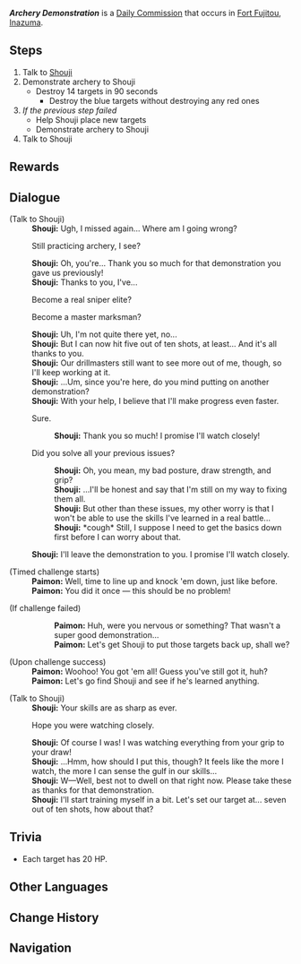 {{Quest Infobox
|id            = 22047
|type          = Commission
|image         = Commission Archery Demonstration.png
|npc           = Shouji
|characters    = Paimon; Shouji; Traveler
|startLocation = [[Fort Fujitou]], [[Inazuma]]
|region        = Inazuma
|area          = Yashiori Island
|subarea       = Fort Fujitou
|requirement   = [[Stillness, the Sublimation of Shadow]]
|otherRewards  = *AR-Dependent Rewards
}}
'''''Archery Demonstration''''' is a [[Daily Commission]] that occurs in [[Fort Fujitou]], [[Inazuma]].

==Steps==
#Talk to [[Shouji]]
#Demonstrate archery to Shouji
#*Destroy 14 targets in 90 seconds<!--this text is from the blue banner that shows up for the time challenge; the on-screen objective says something like "Destroy the targets X/14"-->
#**Destroy the blue targets without destroying any red ones
#''If the previous step failed''
#*Help Shouji place new targets
#*Demonstrate archery to Shouji
#Talk to Shouji

==Rewards==
{{Commission Rewards|full}}

==Dialogue==
{{Quest Description|[[Shouji]] of [[Watatsumi Island]] seems to be upset by his lack of skill in archery...}}
{{Dialogue Start}}
;(Talk to Shouji)
:'''Shouji:''' Ugh, I missed again... Where am I going wrong?
:{{DIcon}} Still practicing archery, I see?
:'''Shouji:''' Oh, you're... Thank you so much for that demonstration you gave us previously!
:'''Shouji:''' Thanks to you, I've...
:{{DIcon}} Become a real sniper elite?
:{{DIcon}} Become a master marksman?
:'''Shouji:''' Uh, I'm not quite there yet, no...
:'''Shouji:''' But I can now hit five out of ten shots, at least... And it's all thanks to you.
:'''Shouji:''' Our drillmasters still want to see more out of me, though, so I'll keep working at it.
:'''Shouji:''' ...Um, since you're here, do you mind putting on another demonstration?
:'''Shouji:''' With your help, I believe that I'll make progress even faster.
:{{DIcon}} Sure.
::'''Shouji:''' Thank you so much! I promise I'll watch closely!
:{{DIcon}} Did you solve all your previous issues?
::'''Shouji:''' Oh, you mean, my bad posture, draw strength, and grip?
::'''Shouji:''' ...I'll be honest and say that I'm still on my way to fixing them all.
::'''Shouji:''' But other than these issues, my other worry is that I won't be able to use the skills I've learned in a real battle...
::'''Shouji:''' *cough* Still, I suppose I need to get the basics down first before I can worry about that.
:'''Shouji:''' I'll leave the demonstration to you. I promise I'll watch closely.

;(Timed challenge starts)
:'''Paimon:''' Well, time to line up and knock 'em down, just like before.
:'''Paimon:''' You did it once &mdash; this should be no problem!

;(If challenge failed)
::'''Paimon:''' Huh, were you nervous or something? That wasn't a super good demonstration...
::'''Paimon:''' Let's get Shouji to put those targets back up, shall we?
:;(Talk to Shouji)
::'''Shouji:''' Huh, it seems like there was something off about the way you shot back there...
::{{DIcon}} Could you help me place the targets again?
::'''Shouji:''' Oh, no problem at all, let me go do that right now. Just take the shots once I'm done.

;(Upon challenge success)
:'''Paimon:''' Woohoo! You got 'em all! Guess you've still got it, huh?
:'''Paimon:''' Let's go find Shouji and see if he's learned anything.

;(Talk to Shouji)
:'''Shouji:''' Your skills are as sharp as ever.
:{{DIcon}} Hope you were watching closely.
:'''Shouji:''' Of course I was! I was watching everything from your grip to your draw!
:'''Shouji:''' ...Hmm, how should I put this, though? It feels like the more I watch, the more I can sense the gulf in our skills...
:'''Shouji:''' W&mdash;Well, best not to dwell on that right now. Please take these as thanks for that demonstration.
:'''Shouji:''' I'll start training myself in a bit. Let's set our target at... seven out of ten shots, how about that?
{{Dialogue End}}
<!--datamined
"Shouji": "That should do it... and then I'll need you to demonstrate again, if that's alright with you."
-->

==Trivia==
*Each target has 20 HP.

==Other Languages==
{{Other Languages
|en      = Archery Demonstration
|zhs     = 箭术示范
|zhs_rm  = Jiànshù Shìfàn
|zht     = 箭術示範
|zht_rm  = Jiànshù Shìfàn
|zh_tl   = Archery Demonstration
|ja      = 弓術の手本
|ja_rm   = Kyuujutsu no Tehon
|ja_tl   = Archery Example
|ko      = 궁술 시범
|ko_tl   = Archery Demonstration
|es      = Demostración de tiro con arco
|es_tl   = Archery Demonstration
|fr      = Démonstration d'archerie
|fr_tl   = Archery Demonstration
|ru      = Мастер-класс по стрельбе
|ru_tl   = A Master Class in Shooting (Arrows)
|th      = สาธิตการยิงธนู
|th_rm   = Sathit Kan Ying Thanu
|th_tl   = Archery Demonstration
|vi      = Thị Phạm Tiễn Thuật
|vi_tl   = 
|de      = Der beste Bogenschütze
|de_tl   = The Best Archer
|id      = Latihan Memanah
|id_tl   = Archery Practice
|pt      = Demonstração de Tiro com Arco e Flecha
|pt_tl   = Demonstration of Archery
|tr      = Okçuluk Gösterisi
|tr_tl   = Archery Demonstration
|it      = Dimostrazione di tiro con l'arco
|it_tl   = Archery Demonstration
}}

==Change History==
{{Change History|2.1}}

==Navigation==
{{Commission Navbox|Inazuma|Standalone}}